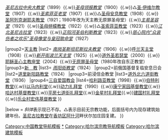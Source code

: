 {{Navbox
|name=哈尔滨教堂
|title=[[哈尔滨市保护建筑列表|哈尔滨教堂]]

|group1=[[哈尔滨东正教|东正教]]
|list1=<i>[[老哈尔滨香坊圣尼古拉堂]]</i>（1898）{{.w}}<i>[[圣尼古拉教堂 (哈尔滨)|圣尼古拉中央大教堂]]</i>（1899）{{.w}}<i>[[圣母领报教堂 (哈尔滨)|圣母领报教堂]]</i>（1900）{{.w}}△[[圣·伊维尔教堂 (哈尔滨)|圣·伊维尔教堂]]（1907）{{.w}}<i>[[圣索菲亚老堂]]</i>（1907）{{.w}}△[[圣母安息教堂 (哈尔滨)|圣母安息教堂]]（1908）{{.w}}[[士课街教堂|圣阿列克谢耶夫教堂]]（1921；1980年改为天主教无原罪圣母堂）{{.w}}<i>[[主易圣容堂]]</i>（1921）{{.w}}[[哈尔滨圣母帡幪教堂|圣母帡幪教堂]]（1922）{{.w}}△[[哈尔滨圣索菲亚教堂|圣索菲亚教堂]]（1923）{{.w}}<i>[[江北圣尼古拉堂]]</i>（1923）{{.w}}<i>[[正阳河圣伯利斯教堂]]</i>（1923）{{.w}}<i>[[慈心院内“众哀伤者之欢乐”圣母像堂与皇冠致命堂]]</i>（1927）

|group2=[[天主教黑龙江教区|天主教]]
|list2=
<i>[[东大直街耶稣圣心主教座堂|南岗圣斯坦尼斯拉夫教堂]]</i>（1906）{{.w}}[[呼兰天主教堂|呼兰天主堂]]（1908）{{.w}}<i>[[新开街波兰天主堂]]</i>（1925）{{.w}}[[道外圣若瑟堂]]（2000）{{.w}}[[东大直街耶稣圣心主教座堂|耶稣圣心主教座堂]]（2004）{{.w}}[[士课街教堂|无原罪圣母堂]]（1980年改自东正教堂）
{{Navbox |child
|group1=[[東儀天主教會]]
|list1=△[[哈尔滨东仪天主教主教府堂]]（1928；目前由黑龙江省天主教协会拥有）
}}
|group3=[[哈尔滨基督教新教|新　教]]
|list3=
{{Navbox |child
|group1=前德国路德会
|list1=[[大直街德国路德会教堂|尼埃拉依堂]]（1912）{{.w}}<i>[[雨阳街教堂]]</i>（1924）
|group2=前俄国基督复临安息日会
|list2=[[道里新阳路教堂]]（1924）
|group3=前浸信会教堂
|list3=[[道外北六道街教堂]]（1936）
|group4=[[三自爱国教会]]
|list4=[[哈利路亚教堂]]（1998）{{.w}}[[伯特利教堂]]{{.w}}[[以马内利堂]]{{.w}}[[动力礼拜堂]]（1990）{{.w}}[[康宁家园基督教堂]]{{.w}}[[哈达村基督教堂]]{{.w}}[[平房七道街礼拜堂]]{{.w}}[[金星村礼拜堂]]{{.w}}[[建国村礼拜堂]]{{.w}}[[乐业村宏伟基督教堂]]
}}

|below = <i>斜体</i>表示现已不存。△表示目前无宗教功能，后面括号内为现存建筑始建年份。[[圣尼古拉教堂 (哈尔滨)|圣尼古拉教堂]]在[[香坊区]][[阿什河]]畔伏尔加庄园复建。
}}<noinclude>

[[Category:中国教堂导航模板]]
[[Category:哈尔滨教堂|*]]
[[Category:哈尔滨宗教导航模板]]
[[Category:哈尔滨建筑模板]]
</noinclude>